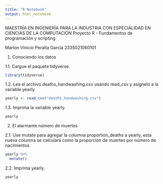 ---
title: "R Notebook"
output: html_notebook
---

MAESTRÍA EN INGENIERÍA PARA LA INDUSTRIA CON ESPECIALIDAD EN CIENCIAS DE LA COMPUTACIÓN
Proyecto R - Fundamentos de programación y scripting

Marlon Vinicio Peralta García
2335021060101

1. Conociendo los datos

1.1. Cargue el paquete tidyverse.

```{r}
library(tidyverse)
```

1.2. Lea el archivo deaths_handwashing.csv usando read_csv y asígnelo a la variable yearly.

```{r}
yearly <- read_csv("deaths_handwashing.csv")
```
1.3. Imprima la variable yearly.

```{r}
yearly
```
2. El alarmante número de muertes

2.1. Use mutate para agregar la columna proportion_deaths a yearly, esta nueva columna se calculará como la proporción de muertes por número de nacimientos

```{r}
yearly %>%
  mutate()
```
2.2. Imprima yearly.

```{r}
yearly
```

